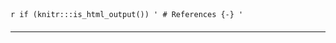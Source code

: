 `r if (knitr:::is_html_output()) '
# References {-}
'`

---

<style>
p { margin-top: 0; margin-bottom: 20px; }
</style>

<br></br>
